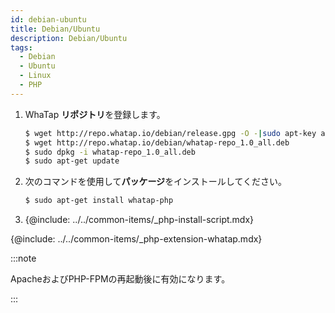 ```yaml
---
id: debian-ubuntu
title: Debian/Ubuntu
description: Debian/Ubuntu
tags:
  - Debian
  - Ubuntu
  - Linux
  - PHP
---
```


1. WhaTap **リポジトリ**を登録します。 

   ```bash title=SH
   $ wget http://repo.whatap.io/debian/release.gpg -O -|sudo apt-key add -
   $ wget http://repo.whatap.io/debian/whatap-repo_1.0_all.deb
   $ sudo dpkg -i whatap-repo_1.0_all.deb
   $ sudo apt-get update
   ```

2. 次のコマンドを使用して**パッケージ**をインストールしてください。 

   ```bash title=SH
   $ sudo apt-get install whatap-php
   ```

3. {@include: ../../common-items/_php-install-script.mdx}

{@include: ../../common-items/_php-extension-whatap.mdx} 

:::note

ApacheおよびPHP-FPMの再起動後に有効になります。

:::

